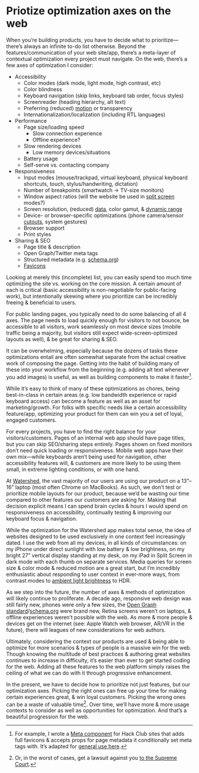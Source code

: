 # Priotize optimization axes on the web

When you’re building products, you have to decide what to prioritize—there’s always an infinite to-do list otherwise. Beyond the features/communication of your web site/app, there’s a meta-layer of contextual optimization every project must navigate. On the web, there’s a few axes of optimization I consider:

- Accessibility
   - Color modes (dark mode, light mode, high contrast, etc)
   - Color blindness
   - Keyboard navigation (skip links, keyboard tab order, focus styles)
   - Screenreader (heading hierarchy, alt text)
   - Preferring (reduced) [motion](https://www.joshwcomeau.com/react/prefers-reduced-motion/) or transparency
   - Internationalization/localization (including RTL languages)
- Performance
   - Page size/loading speed
      - Slow connection experience
      - Offline experience?
   - Slow rendering devices
      - Low memory devices/situations
   - Battery usage
   - Self-serve vs. contacting company
- Responsiveness
   - Input modes (mouse/trackpad, virtual keyboard, physical keyboard shortcuts, touch, stylus/handwriting, dictation)
   - Number of breakpoints (smartwatch → TV-size monitors)
   - Window aspect ratios (will the website be used in [split screen](https://twitter.com/viticci/status/1427596399554801669?s=21) modes?)
   - Screen resolution, (reduced) [data](https://polypane.app/blog/the-complete-guide-to-css-media-queries/#upcoming-media-query-features), color gamut, & [dynamic range](https://www.w3.org/TR/mediaqueries-5/#dynamic-range)
   - Device- or browser-specific optimizations (phone camera/sensor [cutouts](https://webkit.org/blog/7929/designing-websites-for-iphone-x/), system gestures)
   - Browser support
   - Print styles
- Sharing & SEO
   - Page title & description
   - Open Graph/Twitter meta tags
   - Structured metadata (e.g. [schema.org](https://schema.org))
   - [Favicons](https://css-tricks.com/how-to-favicon-in-2021/)

Looking at merely this (incomplete) list, you can easily spend too much time optimizing the site vs. working on the core mission. A certain amount of each is critical (basic accessibility is non-negotiable for public-facing work), but intentionally skewing where you prioritize can be incredibly freeing & beneficial to users.

For public landing pages, you typically need to do some balancing of all 4 axes. The page needs to load quickly enough for visitors to not bounce, be accessible to all visitors, work seamlessly on most device sizes (mobile traffic being a majority, but visitors still expect wide-screen-optimized layouts as well), & be great for sharing & SEO.

It can be overwhelming, especially because the dozens of tasks these optimizations entail are often somewhat separate from the actual creative work of composing the page. Getting into the habit of building many of these into your workflow from the beginning (e.g. adding alt text whenever you add images) is useful, as well as building components to make it faster[^1].

[^1]: For example, I wrote a [Meta component](https://github.com/hackclub/theme/tree/main/packages/meta) for Hack Club sites that adds full favicons & accepts props for page metadata it conditionally set meta tags with. It’s adapted for [general use here](https://github.com/lachlanjc/next-theme-starter#meta-tags).

While it’s easy to think of many of these optimizations as chores, being best-in-class in certain areas (e.g. low bandwidth experience or rapid keyboard access) can become a feature as well as an asset for marketing/growth. For folks with specific needs like a certain accessibility feature/app, optimizing your product for them can win you a set of loyal, engaged customers.

For every projects, you have to find the right balance for your visitors/customers. Pages of an internal web app should have page titles, but you can skip SEO/sharing steps entirely. Pages shown on fixed monitors don’t need quick loading or responsiveness. Mobile web apps have their own mix—while keyboards aren’t being used for navigation, other accessibility features will, & customers are more likely to be using them small, in extreme lighting conditions, or with one hand.

At [Watershed](https://watershedclimate.com), the vast majority of our users are using our product on a 13”–16” laptop (most often Chrome on MacBooks). As such, we don’t test or prioritize mobile layouts for our product, because we’d be wasting our time compared to other features our customers are asking for. Making that decision explicit means I can spend brain cycles & hours I would spend on responsiveness on accessibility, continually testing & improving our keyboard focus & navigation.

While the optimization for the Watershed app makes total sense, the idea of websites designed to be used exclusively in one context feel increasingly dated. I use the web from all my devices, in all kinds of circumstances: on my iPhone under direct sunlight with low battery & low brightness, on my bright 27” vertical display standing at my desk, on my iPad in Split Screen in dark mode with each thumb on separate services. Media queries for screen size & color mode & reduced motion are a great start, but I’m incredibly enthusiastic about responding to user context in ever-more ways, from contrast modes to [ambient light brightness](https://twitter.com/stammy/status/1366778068925353987?s=21) to HDR.

As we step into the future, the number of axes & methods of optimization will likely continue to proliferate. A decade ago, responsive web design was still fairly new, phones were only a few sizes, the [Open Graph standard](https://ogp.me)/[schema.org](https://schema.org) were brand new, Retina screens weren’t on laptops, & offline experiences weren’t possible with the web. As more & more people & devices get on the internet (see: Apple Watch web browser, AR/VR in the future), there will leagues of new considerations for web authors.

Ultimately, considering the context our products are used & being able to optimize for more scenarios & types of people is a massive win for the web. Though knowing the multitude of best practices & authoring great websites continues to increase in difficulty, it’s easier than ever to get started coding for the web. Adding all these features to the web platform simply raises the ceiling of what we can do with it through progressive enhancement.

In the present, we have to decide how to prioritize not just features, but our optimization axes. Picking the right ones can free up your time for making certain experiences great, & win loyal customers. Picking the wrong ones can be a waste of valuable time[^2]. Over time, we’ll have more & more usage contexts to consider as well as opportunities for optimization. And that’s a beautiful progression for the web.

[^2]: Or, in the worst of cases, get a lawsuit against you [to the Supreme Court](https://www.cnbc.com/2019/10/07/dominos-supreme-court.html).

